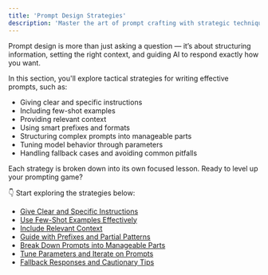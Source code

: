 ```yaml
---
title: 'Prompt Design Strategies'
description: 'Master the art of prompt crafting with strategic techniques to guide AI responses, structure output, and enhance clarity.'
---
```


Prompt design is more than just asking a question — it’s about structuring information, setting the right context, and guiding AI to respond exactly how you want.

In this section, you'll explore tactical strategies for writing effective prompts, such as:

- Giving clear and specific instructions
- Including few-shot examples
- Providing relevant context
- Using smart prefixes and formats
- Structuring complex prompts into manageable parts
- Tuning model behavior through parameters
- Handling fallback cases and avoiding common pitfalls

Each strategy is broken down into its own focused lesson. Ready to level up your prompting game?

👇 Start exploring the strategies below:

- [Give Clear and Specific Instructions](./01-clear-instructions)
- [Use Few-Shot Examples Effectively](./02-few-shot-examples)
- [Include Relevant Context](./03-context-strategies)
- [Guide with Prefixes and Partial Patterns](./04-prefixes-and-patterns)
- [Break Down Prompts into Manageable Parts](./05-modular-prompts)
- [Tune Parameters and Iterate on Prompts](./06-parameters-and-iteration)
- [Fallback Responses and Cautionary Tips](./07-fallback-caution)
